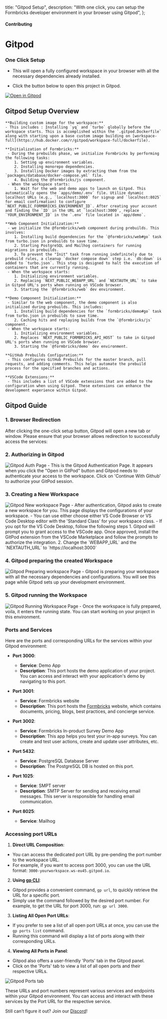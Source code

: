 
  title: "Gitpod Setup",
  description:
    "With one click, you can setup the Formbricks developer environment in your browser using Gitpod",
};

#### Contributing

# Gitpod

### One Click Setup

- This will open a fully configured workspace in your browser with all the necessary dependencies already installed.

- Click the button below to open this project in Gitpod.

[![Open in Gitpod](https://gitpod.io/button/open-in-gitpod.svg)](https://gitpod.io/#https://github.com/formbricks/formbricks)
 
## Gitpod Setup Overview

    **Building custom image for the workspace:**
    - This includes : Installing `yq` and `turbo` globally before the workspace starts. This is accomplished within the `.gitpod.Dockerfile` along with starting upon a base custom image building on [workspace-full](https://hub.docker.com/r/gitpod/workspace-full/dockerfile).

    **Initialization of Formbricks:** 
     - During the prebuilds phase, we initialize Formbricks by performing the following tasks:
        1. Setting up environment variables.
        2. Installing monorepo dependencies.
        3. Installing Docker images by extracting them from the `packages/database/docker-compose.yml` file.
        4. Building the @formbricks/js component.
     - When the workspace starts:
        1. Wait for the web and demo apps to launch on Gitpod. This automatically opens the `apps/demo/.env` file. Utilize dynamic localhost URLs (e.g., `localhost:3000` for signup and `localhost:8025` for email confirmation) to configure `NEXT_PUBLIC_FORMBRICKS_ENVIRONMENT_ID`. After creating your account and finding the `ID` in the URL at `localhost:3000`, replace `YOUR_ENVIRONMENT_ID` in the `.env` file located in `app/demo`. 

    **Web Component Initialization:** 
     - we initialize the @formbricks/web component during prebuilds. This involves:
        1. Installing build dependencies for the `@formbricks/web#go` task from turbo.json in prebuilds to save time.
        2. Starting PostgreSQL and Mailhog containers for running migrations in prebuilds.
        3. To prevent the "Init" task from running indefinitely due to prebuild rules, a cleanup `docker compose down` step i.e. `db:down` is added to `turbo.json`. This step is designed to halt the execution of containers that are currently running.
     - When the workspace starts:
        1. Initializing environment variables.
        2. Replacing `NEXT_PUBLIC_WEBAPP_URL` and `NEXTAUTH_URL` to take in Gitpod URL's ports when running on VSCode browser.
        3. Starting the `@formbricks/web` dev environment.

    **Demo Component Initialization:** 
     - Similar to the web component, the demo component is also initialized during prebuilds. This includes:
        1. Installing build dependencies for the `formbricks/demo#go` task from turbo.json in prebuilds to save time.
        2. Caching hits and replaying builds from the `@formbricks/js` component.
     - When the workspace starts: 
        1. Initializing environment variables.
        2. Replaces `NEXT_PUBLIC_FORMBRICKS_API_HOST` to take in Gitpod URL's ports when running on VSCode browser.
        3. Starting the `@formbricks/demo` dev environment.

    **GitHub Prebuilds Configuration:** 
     - This configures GitHub Prebuilds for the master branch, pull requests, and adding comments. This helps automate the prebuild process for the specified branches and actions.

    **VSCode Extensions:** 
     - This includes a list of VSCode extensions that are added to the configuration when using Gitpod. These extensions can enhance the development experience within Gitpod.


## Gitpod Guide  

### 1. Browser Redirection

After clicking the one-click setup button, Gitpod will open a new tab or window. Please ensure that your browser allows redirection to successfully access the services:

### 2. Authorizing in Gitpod
<Image src={GitpodAuth} alt="Gitpod Auth Page" quality="100" className="rounded-lg max-w-full sm:max-w-3xl" />
- This is the Gitpod Authentication Page. It appears when you click the "Open in GitPod" button and Gitpod needs to authenticate your access to the workspace. Click on 'Continue With Github' to authorize your GitPod session.

### 3. Creating a New Workspace
<Image src={GitpodNewWorkspace} alt="Gitpod New workspace Page" quality="100" className="rounded-lg max-w-full sm:max-w-3xl" />
- After authentication, Gitpod asks to create a new workspace for you. This page displays the configurations of your workspace. 
- You can use either choose either VS Code Browser or  VS Code Desktop editor with the 'Standard Class' for your workspace class.
- If you opt for the VS Code Desktop, follow the following steps
   1. Gitpod will prompt you to grant access to the VSCode app. Once approved, install the GitPod extension from the VSCode Marketplace and follow the prompts to authorize the integration.
   2. Change the `WEBAPP_URL` and the `NEXTAUTH_URL` to `https://localhost:3000`


### 4. Gitpod preparing the created Workspace
<Image src={GitpodPreparing} alt="Gitpod Preparing workspace Page" quality="100" className="rounded-lg max-w-full sm:max-w-3xl" />
- Gitpod is preparing your workspace with all the necessary dependencies and configurations. You will see this page while Gitpod sets up your development environment.

### 5. Gitpod running the Workspace
<Image src={GitpodRunning} alt="Gitpod Running Workspace Page" quality="100" className="rounded-lg max-w-full sm:max-w-3xl" />
- Once the workspace is fully prepared, voila, it enters the running state. You can start working on your project in this environment.

### Ports and Services

Here are the ports and corresponding URLs for the services within your Gitpod environment:

- **Port 3000**:
   - **Service**: Demo App
   - **Description**: This port hosts the demo application of your project. You can access and interact with your application's demo by navigating to this port.

- **Port 3001**:
   - **Service**: Formbricks website
   - **Description**: This port hosts the [Formbricks](https://formbricks.com) website, which contains documents, pricing, blogs, best practices, and concierge service.

- **Port 3002**:
   - **Service**: Formbricks In-product Survey Demo App
   - **Description**: This app helps you test your in-app surveys. You can create and test user actions, create and update user attributes, etc.

- **Port 5432**:
   - **Service**: PostgreSQL Database Server
   - **Description**: The PostgreSQL DB is hosted on this port.

- **Port 1025**:
   - **Service**: SMPT server
   - **Description**: SMTP Server for sending and receiving email messages. This server is responsible for handling email communication.

- **Port 8025**:
   - **Service**: Mailhog

### Accessing port URLs
  1. **Direct URL Composition**:
   - You can access the dedicated port URL by pre-pending the port number to the workspace URL.
   - For example, if you want to access port 3000, you can use the URL format: `3000-yourworkspace.ws-eu45.gitpod.io`.

  2. **Using [gp CLI](https://www.gitpod.io/docs/references/gitpod-cli)**:
   - Gitpod provides a convenient command, `gp url`, to quickly retrieve the URL for a specific port.
   - Simply use the command followed by the desired port number. For example, to get the URL for port 3000, run: `gp url 3000`.

  3. **Listing All Open Port URLs**:
   - If you prefer to see a list of all open port URLs at once, you can use the `gp ports list` command.
   - Running this command will display a list of ports along with their corresponding URLs.

  4. **Viewing All Ports in Panel**:
   - Gitpod also offers a user-friendly 'Ports' tab in the Gitpod panel.
   - Click on the 'Ports' tab to view a list of all open ports and their respective URLs.

  <Image src={GitpodPorts} alt="Gitpod Ports tab" quality="100" className="rounded-lg max-w-full sm:max-w-3xl" />

  These URLs and port numbers represent various services and endpoints within your Gitpod environment. You can access and interact with these services by the Port URL for the respective service.

Still can’t figure it out? Join our [Discord](https://discord.com/invite/3YFcABF2Ts)!